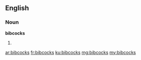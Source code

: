 ==English==

===Noun===
'''bibcocks'''

# {{plural of|bibcock}}

[[ar:bibcocks]]
[[fr:bibcocks]]
[[ku:bibcocks]]
[[mg:bibcocks]]
[[my:bibcocks]]